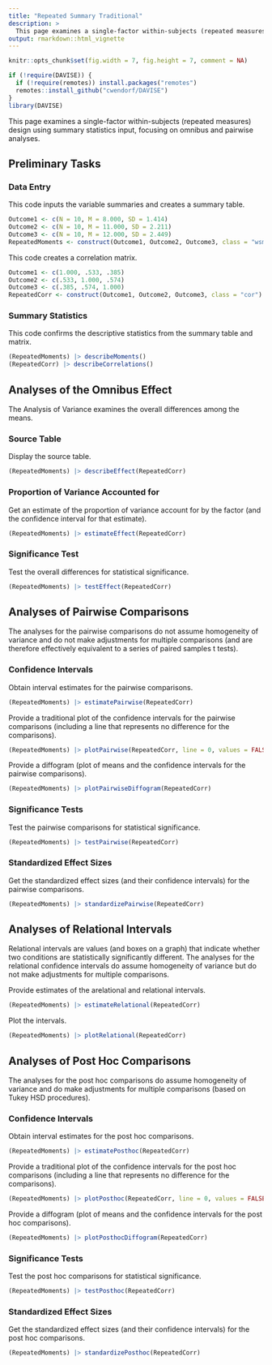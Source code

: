 ```yaml
---
title: "Repeated Summary Traditional"
description: >
  This page examines a single-factor within-subjects (repeated measures) design using summary statistics input, focusing on omnibus and pairwise analyses.
output: rmarkdown::html_vignette
---
```


```r
knitr::opts_chunk$set(fig.width = 7, fig.height = 7, comment = NA)
```

```r
if (!require(DAVISE)) {
  if (!require(remotes)) install.packages("remotes")
  remotes::install_github("cwendorf/DAVISE")
}
library(DAVISE)
```

This page examines a single-factor within-subjects (repeated measures) design using summary statistics input, focusing on omnibus and pairwise analyses.

## Preliminary Tasks

### Data Entry

This code inputs the variable summaries and creates a summary table.
```r
Outcome1 <- c(N = 10, M = 8.000, SD = 1.414)
Outcome2 <- c(N = 10, M = 11.000, SD = 2.211)
Outcome3 <- c(N = 10, M = 12.000, SD = 2.449)
RepeatedMoments <- construct(Outcome1, Outcome2, Outcome3, class = "wsm")
```

This code creates a correlation matrix.
```r
Outcome1 <- c(1.000, .533, .385)
Outcome2 <- c(.533, 1.000, .574)
Outcome3 <- c(.385, .574, 1.000)
RepeatedCorr <- construct(Outcome1, Outcome2, Outcome3, class = "cor")
```

### Summary Statistics

This code confirms the descriptive statistics from the summary table and matrix.
```r
(RepeatedMoments) |> describeMoments()
(RepeatedCorr) |> describeCorrelations()
```

## Analyses of the Omnibus Effect

The Analysis of Variance examines the overall differences among the means.

### Source Table

Display the source table.
```r
(RepeatedMoments) |> describeEffect(RepeatedCorr)
```

### Proportion of Variance Accounted for

Get an estimate of the proportion of variance account for by the factor (and the confidence interval for that estimate).
```r
(RepeatedMoments) |> estimateEffect(RepeatedCorr)
```

### Significance Test

Test the overall differences for statistical significance.
```r
(RepeatedMoments) |> testEffect(RepeatedCorr)
```

## Analyses of Pairwise Comparisons

The analyses for the pairwise comparisons do not assume homogeneity of variance and do not make adjustments for multiple comparisons (and are therefore effectively equivalent to a series of paired samples t tests).

### Confidence Intervals

Obtain interval estimates for the pairwise comparisons.
```r
(RepeatedMoments) |> estimatePairwise(RepeatedCorr)
```

Provide a traditional plot of the confidence intervals for the pairwise comparisons (including a line that represents no difference for the comparisons).
```r
(RepeatedMoments) |> plotPairwise(RepeatedCorr, line = 0, values = FALSE)
```

Provide a diffogram (plot of means and the confidence intervals for the pairwise comparisons).
```r
(RepeatedMoments) |> plotPairwiseDiffogram(RepeatedCorr)
```

### Significance Tests

Test the pairwise comparisons for statistical significance.
```r
(RepeatedMoments) |> testPairwise(RepeatedCorr)
```

### Standardized Effect Sizes

Get the standardized effect sizes (and their confidence intervals) for the pairwise comparisons.
```r
(RepeatedMoments) |> standardizePairwise(RepeatedCorr)
```

## Analyses of Relational Intervals

Relational intervals are values (and boxes on a graph) that indicate whether two conditions are statistically significantly different. The analyses for the relational confidence intervals do assume homogeneity of variance but do not make adjustments for multiple comparisons.

Provide estimates of the arelational and relational intervals.
```r
(RepeatedMoments) |> estimateRelational(RepeatedCorr)
```

Plot the intervals.
```r
(RepeatedMoments) |> plotRelational(RepeatedCorr)
```

## Analyses of Post Hoc Comparisons

The analyses for the post hoc comparisons do assume homogeneity of variance and do make adjustments for multiple comparisons (based on Tukey HSD procedures).

### Confidence Intervals

Obtain interval estimates for the post hoc comparisons.
```r
(RepeatedMoments) |> estimatePosthoc(RepeatedCorr)
```

Provide a traditional plot of the confidence intervals for the post hoc comparisons (including a line that represents no difference for the comparisons).
```r
(RepeatedMoments) |> plotPosthoc(RepeatedCorr, line = 0, values = FALSE)
```

Provide a diffogram (plot of means and the confidence intervals for the post hoc comparisons).
```r
(RepeatedMoments) |> plotPosthocDiffogram(RepeatedCorr)
```

### Significance Tests

Test the post hoc comparisons for statistical significance.
```r
(RepeatedMoments) |> testPosthoc(RepeatedCorr)
```

### Standardized Effect Sizes

Get the standardized effect sizes (and their confidence intervals) for the post hoc comparisons.
```r
(RepeatedMoments) |> standardizePosthoc(RepeatedCorr)
```
